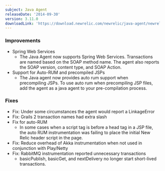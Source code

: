 ```yaml
---
subject: Java Agent
releaseDate: '2014-09-30'
version: 3.11.0
downloadLink: 'https://download.newrelic.com/newrelic/java-agent/newrelic-agent/3.11.0/'
---
```


### Improvements

* Spring Web Services
  * The Java Agent now supports Spring Web Services. Transactions are named based on the SOAP method name. The agent also reports the SOAP version, content type, and SOAP Action.
* Support for Auto-RUM and precompiled JSPs
  * The Java agent now provides auto rum support when precompiling JSPs. To use auto rum when precompiling JSP files, add the agent as a java agent to your pre-compilation process.

### Fixes

* Fix: Under some circumstances the agent would report a LinkageError
* Fix: Grails 2 transaction names had extra slash
* Fix for auto-RUM
  * In some cases when a script tag is before a head tag in a JSP file, the auto RUM instrumentation was failing to place the initial New Relic header script in the page.
* Fix: Reduce overhead of Akka instrumentation when not used in conjunction with Play/Netty
* Fix: RabbitMQ instrumentation reported unnecessary transactions
  * basicPublish, basicGet, and nextDelivery no longer start short-lived  transactions.
